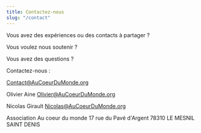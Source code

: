 ```yaml
---
title: Contactez-nous
slug: "/contact"
---
```


Vous avez des expériences ou des contacts à partager ?

Vous voulez nous soutenir ?

Vous avez des questions ?

Contactez-nous :

Contact@AuCoeurDuMonde.org

Olivier Aine
Olivier@AuCoeurDuMonde.org

Nicolas Girault
Nicolas@AuCoeurDuMonde.org

Association Au coeur du monde
17 rue du Pavé d'Argent
78310 LE MESNIL SAINT DENIS
